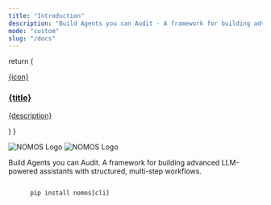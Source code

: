 ```yaml
---
title: "Introduction"
description: "Build Agents you can Audit - A framework for building advanced LLM-powered assistants"
mode: "custom"
slug: "/docs"
---
```


  return (
    <a className="group cursor-pointer pb-8 block" href={href}>
      <div className="border border-gray-200 dark:border-zinc-800 rounded-lg p-6 group-hover:border-blue-500 dark:group-hover:border-blue-400 transition-all duration-200 bg-white dark:bg-zinc-900">
        <div className="flex items-center mb-3">
          <div className="w-8 h-8 bg-blue-100 dark:bg-blue-900 rounded-lg flex items-center justify-center mr-3">
            <span className="text-blue-600 dark:text-blue-400 text-lg">{icon}</span>
          </div>
          <h3 className="text-gray-900 dark:text-zinc-50 font-medium">{title}</h3>
        </div>
        <p className="text-gray-600 dark:text-zinc-400 text-sm">
          {description}
        </p>
      </div>
    </a>
  )
}

<div className="relative">

<div className="px-4 py-16 lg:py-24 max-w-4xl mx-auto">
<div className="flex justify-center mb-6">
  <img
    src="/assets/light.png"
    alt="NOMOS Logo"
    className="block dark:hidden h-16 w-auto"
  />
  <img
    src="/assets/dark.png"
    alt="NOMOS Logo"
    className="hidden dark:block h-16 w-auto"
  />
</div>

<p className="max-w-2xl mx-auto px-4 mt-6 text-xl text-center text-gray-600 dark:text-zinc-400">
Build Agents you can Audit. A framework for building advanced LLM-powered assistants with structured, multi-step workflows.

</p>

<div className="flex justify-center mt-8">
  <div className="inline-flex rounded-lg border border-gray-200 dark:border-zinc-700 bg-gray-50 dark:bg-zinc-800 p-1">
    <code className="px-3 py-2 text-sm font-mono text-gray-700 dark:text-zinc-300">
      pip install nomos[cli]
    </code>
  </div>
</div>

<div className="px-6 lg:px-0 mt-16 grid sm:grid-cols-2 gap-6">
<HeroCard
  icon="▶"
  title="Getting Started"
  description="Install NOMOS and create your first agent in minutes with our step-by-step guide"
  href="/getting-started"
/>

<HeroCard
  icon="⚙"
  title="Configuration"
  description="Learn how to configure agents using Python API or YAML files for any use case"
  href="/configuration"
/>

<HeroCard
  icon="→"
  title="Flow Management"
  description="Master multi-step workflows with context preservation and intelligent routing"
  href="/flow-management"
/>

<HeroCard
  icon="◉"
  title="LLM Support"
  description="Work with OpenAI, Anthropic, Google, Mistral, Ollama, and HuggingFace models"
  href="/llm-support"
/>

</div>
</div>

</div>
